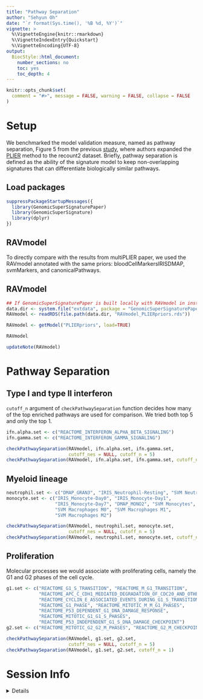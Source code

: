 ```yaml
---
title: "Pathway Separation"
author: "Sehyun Oh"
date: "`r format(Sys.time(), '%B %d, %Y')`"
vignette: >
  %\VignetteEngine{knitr::rmarkdown}
  %\VignetteIndexEntry{Quickstart}
  %\VignetteEncoding{UTF-8}
output:
  BiocStyle::html_document:
    number_sections: no
    toc: yes
    toc_depth: 4
---
```


```r
knitr::opts_chunk$set(
  comment = "#>", message = FALSE, warning = FALSE, collapse = FALSE
)
```

# Setup
We benchmarked the model validation measure, named as pathway separation, Figure 5 from the 
previous [study](https://www.sciencedirect.com/science/article/pii/S240547121930119X?via%3Dihub), 
where authors expanded the [PLIER](https://www.nature.com/articles/s41592-019-0456-1) 
method to the recount2 dataset. Briefly, pathway separation is defined as the 
ability of the signature model to keep non-overlapping signatures that can 
differentiate biologically similar pathways. 

## Load packages
```r
suppressPackageStartupMessages({
  library(GenomicSuperSignaturePaper)
  library(GenomicSuperSignature)
  library(dplyr)
})
```

## RAVmodel
To directly compare with the results from multiPLIER paper, we used the RAVmodel
annotated with the same priors: bloodCellMarkersIRISDMAP, svmMarkers, and 
canonicalPathways.

## RAVmodel
```r
## If GenomicSuperSignaturePaper is built locally with RAVmodel in inst/extdata
data.dir <- system.file("extdata", package = "GenomicSuperSignaturePaper")
RAVmodel <- readRDS(file.path(data.dir, "RAVmodel_PLIERpriors.rds"))
```

```r
RAVmodel <- getModel("PLIERpriors", load=TRUE)
```

```r
RAVmodel

updateNote(RAVmodel)
```



# Pathway Separation
## Type I and type II interferon
`cutoff_n` argument of `checkPathwaySeparation` function decides how many of the 
top enriched pathways are used for comparison. We tried both top 5 and only the 
top 1. 

```r
ifn.alpha.set <- c("REACTOME_INTERFERON_ALPHA_BETA_SIGNALING")
ifn.gamma.set <- c("REACTOME_INTERFERON_GAMMA_SIGNALING")

checkPathwaySeparation(RAVmodel, ifn.alpha.set, ifn.gamma.set, 
                       cutoff_nes = NULL, cutoff_n = 5)
checkPathwaySeparation(RAVmodel, ifn.alpha.set, ifn.gamma.set, cutoff_n = 1)
```


## Myeloid lineage

```r
neutrophil.set <- c("DMAP_GRAN3", "IRIS_Neutrophil-Resting", "SVM Neutrophils")
monocyte.set <- c("IRIS_Monocyte-Day0", "IRIS_Monocyte-Day1", 
                  "IRIS_Monocyte-Day7", "DMAP_MONO2", "SVM Monocytes",
                  "SVM Macrophages M0", "SVM Macrophages M1", 
                  "SVM Macrophages M2")

checkPathwaySeparation(RAVmodel, neutrophil.set, monocyte.set, 
                       cutoff_nes = NULL, cutoff_n = 5) 
checkPathwaySeparation(RAVmodel, neutrophil.set, monocyte.set, cutoff_n = 1)
```


## Proliferation
Molecular processes we would associate with proliferating cells, namely the
G1 and G2 phases of the cell cycle.

```r
g1.set <- c("REACTOME_G1_S_TRANSITION", "REACTOME_M_G1_TRANSITION",
            "REACTOME_APC_C_CDH1_MEDIATED_DEGRADATION_OF_CDC20_AND_OTHER_APC_C_CDH1_TARGETED_PROTEINS_IN_LATE_MITOSIS_EARLY_G1", 
            "REACTOME_CYCLIN_E_ASSOCIATED_EVENTS_DURING_G1_S_TRANSITION_", 
            "REACTOME_G1_PHASE", "REACTOME_MITOTIC_M_M_G1_PHASES",
            "REACTOME_P53_DEPENDENT_G1_DNA_DAMAGE_RESPONSE", 
            "REACTOME_MITOTIC_G1_G1_S_PHASES", 
            "REACTOME_P53_INDEPENDENT_G1_S_DNA_DAMAGE_CHECKPOINT")
g2.set <- c("REACTOME_MITOTIC_G2_G2_M_PHASES", "REACTOME_G2_M_CHECKPOINTS")

checkPathwaySeparation(RAVmodel, g1.set, g2.set, 
                       cutoff_nes = NULL, cutoff_n = 5) 
checkPathwaySeparation(RAVmodel, g1.set, g2.set, cutoff_n = 1)
```


# Session Info
<details>
```r
sessionInfo()
```
</details>
